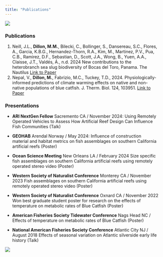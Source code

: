 ```yaml
---
title: "Publications"
---
```


![](docs/boat.jpg){fig-align="center"}

### Publications

1.  Neill, J.L., **Dillon, M.M.**, Bilecki, C., Bollinger, S., Dansereau, S.C., Flores, A., Garcia, K.B.G., Hernandez-Thorn, R.A., Kim, M., Martinez, P.V., Pua, C.B., Ramirez, D.F., Sebastian, D., Scott, J.A., Wong, B., Yuen, A.A., Claisse, J.T., Valdés, Á., n.d. 2024 New contributions to the heterobranch sea slug biodiversity of Bocas del Toro, Panama. The Nautilus [Link to Paper](https://www.researchgate.net/publication/386603961_New_contributions_to_the_heterobranch_sea_slug_biodiversity_of_Bocas_del_Toro_Panama)
2.  Nepal, V., **Dillon, M.**, Fabrizio, M.C., Tuckey, T.D., 2024. Physiologically-informed predictions of climate warming effects on native and non-native populations of blue catfish. J. Therm. Biol. 124, 103951. [Link to Paper](https://doi.org/10.1016/j.jtherbio.2024.103951)

### Presentations

-   **ARI NextGen Fellow** Sacremento CA / November 2024: Using Remotely Operated Vehicles to Assess How Artificial Reef Design Can Influence Fish Communities (Talk)

<!-- -->

-   **GEOHAB** Arendal Norway / May 2024: Influence of construction material and habitat metrics on fish assemblages on southern California artificial reefs (Poster)

-   **Ocean Science Meeting** New Orleans LA / February 2024 Size specific fish assemblages on southern California artificial reefs using remotely operated stereo video (Poster)

-   **Western Society of Naturalist Conference** Monterey CA / November 2023 Fish assemblages on southern California artificial reefs using remotely operated stereo video (Poster)

-   **Western Society of Naturalist Conference** Oxnard CA / November 2022 Won best graduate student poster for research on the effects of temperature on metabolic rates of Blue Catfish (Poster)

-   **American Fisheries Society Tidewater Conference** Nags Head NC / Effects of temperature on metabolic rates of Blue Catfish (Poster)

-   **National American Fisheries Society Conference** Atlantic City NJ / August 2018 Effects of seasonal variation on Atlantic silverside early life history (Talk)

![](docs/geohab.jpg){fig-align="center"}
